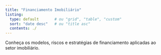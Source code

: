```yaml
---
title: "Financiamento Imobiliário"
listing:
  type: default       # ou "grid", "table", "custom"
  sort: "date desc"   # ou "title asc"
  contents: ./
---
```


Conheça os modelos, riscos e estratégias de financiamento aplicadas ao setor imobiliário.

